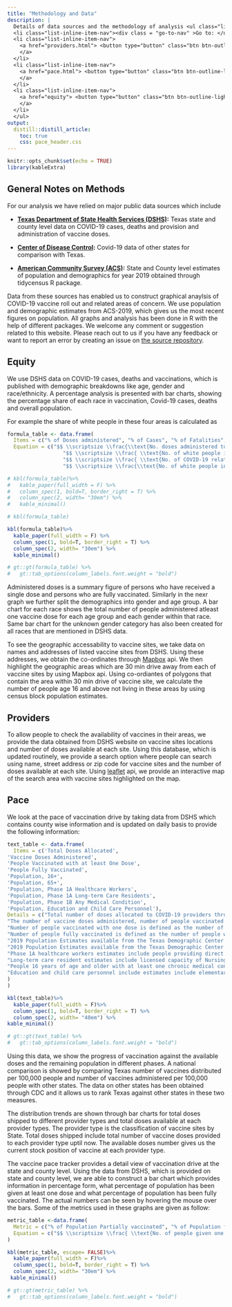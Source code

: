 ```yaml
---
title: "Methodology and Data"
description: |
  Details of data sources and the methodology of analysis <ul class="list-inline title-nav"> 
  <li class="list-inline-item-nav"><div class = "go-to-nav" >Go to: </div></li>
  <li class="list-inline-item-nav">
    <a href="providers.html"> <button type="button" class="btn btn-outline-light mb-2"> Providers </button> 
    </a>
  </li>
  <li class="list-inline-item-nav">
    <a href="pace.html"> <button type="button" class="btn btn-outline-light mb-2"> Pace </button> 
    </a>
  </li>
  <li class="list-inline-item-nav">
    <a href="equity"> <button type="button" class="btn btn-outline-light mb-2"> Equity </button> 
    </a>
  </li>
  </ul>
output: 
  distill::distill_article:
    toc: true
    css: pace_header.css
---
```


```r
knitr::opts_chunk$set(echo = TRUE)
library(kableExtra)
```

## General Notes on Methods

For our analysis we have relied on major public data sources which include

* **[Texas Department of State Health Services (DSHS)](https://dshs.texas.gov/coronavirus/AdditionalData.aspx):** Texas state and county level data on COVID-19 cases, deaths and provision and administration of vaccine doses.

* **[Center of Disease Control](https://covid.cdc.gov/covid-data-tracker/#datatracker-home):** Covid-19 data of other states for comparison with Texas.

* **[American Community Survey (ACS)](https://www.census.gov/programs-surveys/acs):** State and County level estimates of population and demographics for year 2019 obtained through tidycensus R package.

Data from these sources has enabled us to construct graphical anaylsis of COVID-19 vaccine roll out and related areas of concern. We use population and demographic estimates from ACS-2019, which gives us the most recent figures on population. All graphs and analysis has been done in R with the help of different packages. We welcome any comment or suggestion related to this website. Please reach out to us if you have any feedback or want to report an error by creating an issue on [the source repository](https://github.com/utexas-lbjp-data/tx_vaccine_site).       

## Equity

We use DSHS data on COVID-19 cases, deaths and vaccinations, which is published with demographic breakdowns like age, gender and race/ethnicity. A percentage analysis is presented with bar charts, showing the percentage share of each race in vaccination, Covid-19 cases, deaths and overall population.

For example the share of white people in these four areas is calculated as 

```r
formula_table <- data.frame(
  Items = c("% of Doses administered", "% of Cases", "% of Fatalities", "% of State Population"),
  Equation = c("$$ \\scriptsize \\frac{\\text{No. doses administered to white people in Texas}} { \\text {Total  no. of doses administered in Texas}} * 100 $$", 
                  "$$ \\scriptsize \\frac{ \\text{No. of white people identified with COVID-19 in Texas}} { \\text{Total no. of COVID-19 cases in Texas}} * 100 $$", 
                  "$$ \\scriptsize \\frac{ \\text{No. of COVID-19 related deaths in white  population in Texas}} {\\text{Total no. of COVID-19 deaths in Texas}} * 100 $$", 
                  "$$ \\scriptsize \\frac{\\text{No. of white people in Texas}} {\\text{Total  Population of Texas}}* 100 $$"))

# kbl(formula_table)%>%
#   kable_paper(full_width = F) %>%
#   column_spec(1, bold=T, border_right = T) %>%
#   column_spec(2, width= "30em") %>% 
#   kable_minimal()

# kbl(formula_table)
```

```r

kbl(formula_table)%>%
  kable_paper(full_width = F) %>%
  column_spec(1, bold=T, border_right = T) %>%
  column_spec(2, width= "30em") %>%
  kable_minimal()

# gt::gt(formula_table) %>% 
#   gt::tab_options(column_labels.font.weight = "bold")

```

Administered doses is a summary figure of persons who have received a single dose and persons who are fully vaccinated. Similarly in the nexr graph we further split the demographics into gender and age group. A bar chart for each race shows the total number of people administered atleast one vaccine dose for each age group and each gender within that race. Same bar chart for the unknown gender category has also been created for all races that are mentioned in DSHS data.   

To see the geographic accessability to vaccine sites, we take data on names and addresses of listed vaccine sites from DSHS. Using these addresses, we obtain the co-ordinates through [Mapbox](https://docs.mapbox.com/api/overview/) api. We then highlight the geographic areas which are 30 min drive away from each of vaccine sites by using Mapbox api. Using co-ordiantes of polygons that contain the area within 30 min drive of vaccine site, we calculate the number of people age 16 and above not living in these areas by using census block population estimates. 

## Providers

To allow people to check the availability of vaccines in their areas, we provide the data obtained from DSHS website on vaccine sites locations and number of doses available at each site. Using this database, which is updated routinely, we provide a search option where people can search using name, street address or zip code for vaccine sites and the number of doses available at each site. Using [leaflet](https://leafletjs.com/) api, we provide an interactive map of the search area with vaccine sites highlighted on the map. 

## Pace

We look at the pace of vaccination drive by taking data from DSHS which contains county wise information and is updated on daily basis to provide the following information:

```r
text_table <- data.frame(
  Items = c('Total Doses Allocated',
'Vaccine Doses Administered',
'People Vaccinated with at least One Dose',
'People Fully Vaccinated',
'Population, 16+',
'Population, 65+',
'Population, Phase 1A Healthcare Workers',
'Population, Phase 1A Long-term Care Residents',
'Population, Phase 1B Any Medical Condition',
'Population, Education and Child Care Personnel'),
Details = c("Total number of doses allocated to COVID-19 providers through the current week by provider county (all other measures are summed by recipient's county of residence). Includes doses that will be shipping and arriving at providers this week.",
"The number of vaccine doses administered, number of people vaccinated with one dose and number of people fully vaccinated are aggregated by the recipient’s county of residence. Health care providers have 24 hours after a dose is administered to enter information into ImmTrac2, the Texas Immunization Registry. The data comes from vaccination records submitted by health care providers as of 11:59 the previous night.",
"Number of people vaccinated with one dose is defined as the number of people who have received at least one dose of COVID-19 vaccine.", 
"Number of people fully vaccinated is defined as the number of people who have completed the full series (2 doses of Moderna or Pfizer vaccine), as outlined by the CDC's Advisory Committee on Immunization Practices (ACIP).",
"2019 Population Estimates available from the Texas Demographic Center at https://demographics.texas.gov/Data/TPEPP/Estimates/.",
"2019 Population Estimates available from the Texas Demographic Center at https://demographics.texas.gov/Data/TPEPP/Estimates/.",
"Phase 1A healthcare workers estimates include people providing direct care in hospitals, EMS, long-term care facilities, home health and hospice and those providing direct care in Offices of Physicians, Other Healthcare providers like physical therapists and Mental Health Providers, Outpatient Care Centers, Medical and Diagnostic Laboratories, Freestanding ER and Urgent Care, Other Ambulatory Care, Pharmacies, Last responders who provide mortuary or death services, Public health and emergency response staff directly involved in administration of COVID testing and vaccinations, and school nurses. Data on frontline and vulnerable populations in Texas come from the 2018 Annual Survey of Hospitals (total number of employees), DSHS EMS Registry, Texas Pharmacy Board, Texas Education Agency, 2019 Quarterly Census of Employment and Wages (https://texaslmi.com/LMIbyCategory/QCEW), and the HHSC Directory of Long-term Care Providers (https://hhs.texas.gov/doing-business-hhs/provider-portals/long-term-care-providers).",
"Long-term care resident estimates include licensed capacity of Nursing Homes, Assisted Living, Adult Day Care and Activity Centers, and Intermediate Care for People with Intellectual Disabilities.",
"People 16 years of age and older with at least one chronic medical condition that puts them at increased risk for severe illness from the virus that causes COVID-19. The data are model-based estimates from CDC using self-reported data from the Behavioral Risk Factor Surveillance System and U.S. census population data. The methodology for generating these estimates are detailed in this MMWR: https://www.cdc.gov/mmwr/volumes/69/wr/mm6929a1.htm.",
"Education and child care personnel include estimates include elementary and secondary school employees (NAICS 6111), child day care services employees (NAICS 6244), school bus drivers (NAICS 485410 and NAICS 485510), and school cafeteria employees (NAICS 722310)"
)
)

kbl(text_table)%>%
  kable_paper(full_width = F)%>%
  column_spec(1, bold=T, border_right = T) %>%
  column_spec(2, width= "40em") %>%
kable_minimal()

# gt::gt(text_table) %>% 
#   gt::tab_options(column_labels.font.weight = "bold")
```


Using this data, we show the progress of vaccination against the available doses and the remaining population in different phases. A national comparison is showed by comparing Texas  number of vaccines distributed per 100,000 people and number of vaccines administered per 100,000 people with other states. The data on other states has been obtained through CDC and it allows us to rank Texas against other states in these two measures. 

The distribution trends are shown through bar charts for total doses shipped to different provider types and total doses available at each provider types. The provider type is the classification of vaccine sites by State. Total doses shipped include total number of vaccine doses provided to each provider type uptil now. The available doses number gives us the current stock position of vaccine at each provider type.

The vaccine pace tracker provides a detail view of vaccination drive at the state and county level. Using the data from DSHS, which is provided on state and county level, we are able to construct a bar chart which provides information in percentage form, what percentage of population has been given at least one dose and what percentage of population has been fully vaccinated. The actual numbers can be seen by hovering the mouse over the bars. Some of the metrics used in these graphs are given as follow:

```r
metric_table <-data.frame(
  Metric = c("% of Population Partially vaccinated", "% of Population fully vaccinated", "Daily Average", "When 70% of Pop is vaccinated"),
  Equation = c("$$ \\scriptsize \\frac{ \\text{No. of people given one dose}}{\\text{No. of people  16+ age}}*100$$","$$ \\scriptsize \\frac{\\text{No. of people fully vaccinated}}{\\text{No. of people 16+ age}}*100 $$", "$$ \\scriptsize \\frac{\\text{Total doses administered}}{\\text{No. of days since start of vaccination}} $$","$$ \\scriptsize \\text{Today} + \\frac{\\text{No. of doses required to vaccinate remaining 70%  of Eligible Population}}{\\text{Average Daily Rate of dose administration}} $$")
)

kbl(metric_table, escape= FALSE)%>%
  kable_paper(full_width = F)%>%
  column_spec(1, bold=T, border_right = T) %>%
  column_spec(2, width= "30em") %>%
 kable_minimal()   

# gt::gt(metric_table) %>% 
#   gt::tab_options(column_labels.font.weight = "bold")

```











